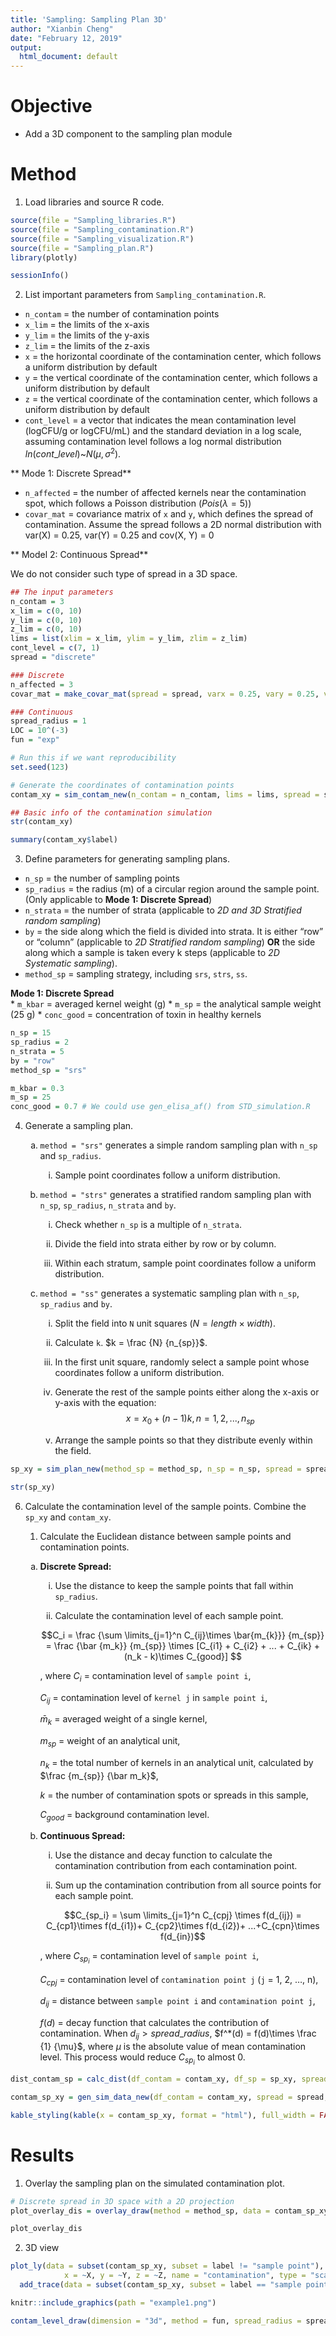 ```yaml
---
title: 'Sampling: Sampling Plan 3D'
author: "Xianbin Cheng"
date: "February 12, 2019"
output:
  html_document: default
---
```


# Objective

  * Add a 3D component to the sampling plan module

# Method

1. Load libraries and source R code.

```r
source(file = "Sampling_libraries.R")
source(file = "Sampling_contamination.R")
source(file = "Sampling_visualization.R")
source(file = "Sampling_plan.R")
library(plotly)
```

```r
sessionInfo()
```

2. List important parameters from `Sampling_contamination.R`.

* `n_contam` = the number of contamination points  
* `x_lim` = the limits of the x-axis  
* `y_lim` = the limits of the y-axis  
* `z_lim` = the limits of the z-axis
* `x` = the horizontal coordinate of the contamination center, which follows a uniform distribution by default
* `y` = the vertical coordinate of the contamination center, which follows a uniform distribution by default
* `z` = the vertical coordinate of the contamination center, which follows a uniform distribution by default
* `cont_level` = a vector that indicates the mean contamination level (logCFU/g or logCFU/mL) and the standard deviation in a log scale, assuming contamination level follows a log normal distribution $ln(cont\_level)$~$N(\mu, \sigma^2)$. 

** Mode 1: Discrete Spread** 

* `n_affected` = the number of affected kernels near the contamination spot, which follows a Poisson distribution ($Pois(\lambda = 5)$)   
* `covar_mat` = covariance matrix of `x` and `y`, which defines the spread of contamination. Assume the spread follows a 2D normal distribution with var(X) = 0.25, var(Y) = 0.25 and cov(X, Y) = 0   

** Model 2: Continuous Spread**

We do not consider such type of spread in a 3D space. 

```r
## The input parameters
n_contam = 3
x_lim = c(0, 10)
y_lim = c(0, 10)
z_lim = c(0, 10)
lims = list(xlim = x_lim, ylim = y_lim, zlim = z_lim)
cont_level = c(7, 1)
spread = "discrete"

### Discrete
n_affected = 3
covar_mat = make_covar_mat(spread = spread, varx = 0.25, vary = 0.25, varz = 0.25, covxy = 0, covxz = 0, covyz = 0)

### Continuous
spread_radius = 1
LOC = 10^(-3)
fun = "exp"
```

```r
# Run this if we want reproducibility
set.seed(123)
```

```r
# Generate the coordinates of contamination points
contam_xy = sim_contam_new(n_contam = n_contam, lims = lims, spread = spread, covar = covar_mat, n_affected = n_affected, spread_radius = spread_radius, cont_level = cont_level) 
```

```r
## Basic info of the contamination simulation
str(contam_xy)

summary(contam_xy$label)
```

3. Define parameters for generating sampling plans.

* `n_sp` = the number of sampling points
* `sp_radius` = the radius (m) of a circular region around the sample point. (Only applicable to **Mode 1: Discrete Spread**)
* `n_strata` = the number of strata (applicable to *2D and 3D Stratified random sampling*)
* `by` = the side along which the field is divided into strata. It is either "row" or "column" (applicable to *2D Stratified random sampling*) **OR** the side along which a sample is taken every k steps (applicable to *2D Systematic sampling*).
* `method_sp` = sampling strategy, including `srs`, `strs`, `ss`.

**Mode 1: Discrete Spread**   
* `m_kbar` = averaged kernel weight (g)
* `m_sp` = the analytical sample weight (25 g)
* `conc_good` = concentration of toxin in healthy kernels

```r
n_sp = 15
sp_radius = 2
n_strata = 5
by = "row"
method_sp = "srs"

m_kbar = 0.3
m_sp = 25
conc_good = 0.7 # We could use gen_elisa_af() from STD_simulation.R
```

4. Generate a sampling plan.

    a) `method = "srs"` generates a simple random sampling plan with `n_sp` and `sp_radius`.
    
        i) Sample point coordinates follow a uniform distribution.

    b) `method = "strs"` generates a stratified random sampling plan with `n_sp`, `sp_radius`, `n_strata` and `by`.
    
        i) Check whether `n_sp` is a multiple of `n_strata`.
        
        ii) Divide the field into strata either by row or by column.
        
        iii) Within each stratum, sample point coordinates follow a uniform distribution.
    
    c) `method = "ss"` generates a systematic sampling plan with `n_sp`, `sp_radius` and `by`.
    
        i) Split the field into `N` unit squares ($N = length \times width$).
        
        ii) Calculate `k`. $k = \frac {N} {n_{sp}}$.
        
        iii) In the first unit square, randomly select a sample point whose coordinates follow a uniform distribution.
        
        iv) Generate the rest of the sample points either along the x-axis or y-axis with the equation: $$x = x_0 + (n-1)k, n = 1, 2, ..., n_{sp} $$
        
        v) Arrange the sample points so that they distribute evenly within the field.


```r
sp_xy = sim_plan_new(method_sp = method_sp, n_sp = n_sp, spread = spread, lims = lims, radius = sp_radius, by = by, n_strata = n_strata)

str(sp_xy)
```

6. Calculate the contamination level of the sample points. Combine the `sp_xy` and `contam_xy`.

    1) Calculate the Euclidean distance between sample points and contamination points. 
    
    a) **Discrete Spread:**
    
        i) Use the distance to keep the sample points that fall within `sp_radius`.
        
        ii) Calculate the contamination level of each sample point.
        
        $$C_i = \frac {\sum \limits_{j=1}^n C_{ij}\times \bar{m_{k}}} {m_{sp}} = \frac {\bar {m_k}} {m_{sp}} \times [C_{i1} + C_{i2} + ... + C_{ik} + (n_k - k)\times C_{good}] $$ 
        
        , where $C_i$ = contamination level of `sample point i`, 
                        
        $C_{ij}$ = contamination level of `kernel j` in `sample point i`,
        
        $\bar m_k$ = averaged weight of a single kernel,
        
        $m_{sp}$ = weight of an analytical unit,
                        
        $n_k$ = the total number of kernels in an analytical unit, calculated by $\frac {m_{sp}} {\bar m_k}$,
                        
        $k$ = the number of contamination spots or spreads in this sample,
                        
        $C_{good}$ = background contamination level.
        
    b) **Continuous Spread:**
    
        i) Use the distance and decay function to calculate the contamination contribution from each contamination point.
        
        ii) Sum up the contamination contribution from all source points for each sample point.
        
        $$C_{sp_i} = \sum \limits_{j=1}^n C_{cpj} \times f(d_{ij}) =  C_{cp1}\times f(d_{i1})+ C_{cp2}\times f(d_{i2})+ ...+C_{cpn}\times f(d_{in})$$ 
        
        , where $C_{sp_i}$ = contamination level of `sample point i`,  
        
        $C_{cpj}$ = contamination level of `contamination point j` (`j` = 1, 2, ..., n),   
        
        $d_{ij}$ = distance between `sample point i` and `contamination point j`,
        
        $f(d)$ = decay function that calculates the contribution of contamination. When $d_{ij} > spread\_radius$, $f^*(d) = f(d)\times \frac {1} {\mu}$, where $\mu$ is the absolute value of mean contamination level. This process would reduce $C_{sp_i}$ to almost 0.

```r
dist_contam_sp = calc_dist(df_contam = contam_xy, df_sp = sp_xy, spread = spread)

contam_sp_xy = gen_sim_data_new(df_contam = contam_xy, spread = spread, df_sp = sp_xy, dist = dist_contam_sp, spread_radius = spread_radius, sp_radius = sp_radius, LOC = LOC, fun = fun, m_kbar = m_kbar, m_sp = m_sp, conc_good = conc_good, cont_level = cont_level)
```

```r
kable_styling(kable(x = contam_sp_xy, format = "html"), full_width = FALSE)
```


# Results

1. Overlay the sampling plan on the simulated contamination plot.

```r
# Discrete spread in 3D space with a 2D projection
plot_overlay_dis = overlay_draw(method = method_sp, data = contam_sp_xy, spread = "discrete", xlim = lims$xlim, ylim = lims$ylim)
```

```r
plot_overlay_dis
```

2. 3D view

```r
plot_ly(data = subset(contam_sp_xy, subset = label != "sample point"), 
            x = ~X, y = ~Y, z = ~Z, name = "contamination", type = "scatter3d", mode = "markers") %>%
  add_trace(data = subset(contam_sp_xy, subset = label == "sample point"), x = ~X, y = ~Y, z = ~Z, name = "sample", mode = "markers")
```

```r
knitr::include_graphics(path = "example1.png")
```


```r
contam_level_draw(dimension = "3d", method = fun, spread_radius = spread_radius, LOC = LOC, df_contam = contam_xy, xlim = x_lim, ylim = y_lim, interactive = FALSE)
```

